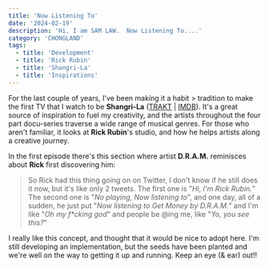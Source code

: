 ```yaml
---
title: 'Now Listening To'
date: '2024-02-19'
description: 'Hi, I am SAM LAW.  Now Listening To....'
category: 'CHONGLAND'
tags:
  - title: 'Development'
  - title: 'Rick Rubin'
  - title: 'Shangri-La'
  - title: 'Inspirations'
---
```


For the last couple of years, I've been making it a habit > tradition to make the first TV that I watch to be **Shangri-La** ([TRAKT](https://trakt.tv/shows/shangri-la-2019) | [IMDB](https://www.imdb.com/title/tt9648804/)). It's a great source of inspiration to fuel my creativity, and the artists throughout the four part docu-series traverse a wide range of musical genres. For those who aren't familiar, it looks at **Rick Rubin**'s studio, and how he helps artists along a creative journey.

In the first episode there's this section where artist **D.R.A.M.** reminisces about **Rick** first discovering him:

> So Rick had this thing going on on Twitter, I don't know if he still does it now, but it's like only 2 tweets. The first one is "_Hi, I'm Rick Rubin._" The second one is "_No playing, Now listening to_", and one day, all of a sudden, he just put "_Now listening to Get Money by D.R.A.M._" and I'm like "_Oh my f\*cking god_" and people be @ing me, like "_Yo, you see this?_"

I really like this concept, and thought that it would be nice to adopt here. I'm still developing an implementation, but the seeds have been planted and we're well on the way to getting it up and running. Keep an eye (& ear) out!!
